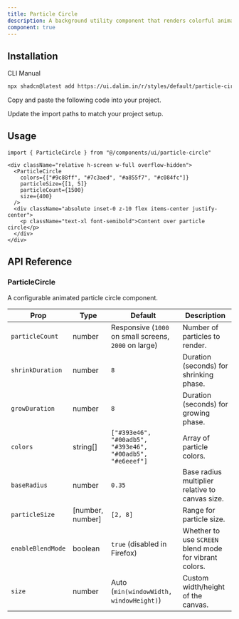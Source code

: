 ```yaml
---
title: Particle Circle
description: A background utility component that renders colorful animated particles arranged in a circular formation with elastic in–out motion. Useful for decorative sections or ambient animated backdrops.
component: true
---
```


<ComponentPreview
  name="particle-circle-default"
  className="[&_.preview>[data-orientation=vertical]]:sm:max-w-[90%] **:[.preview]:min-h-[450px]"
  description="Animated colorful particles with circular expansion and shrink motion."
  align="start"
/>

## Installation

<CodeTabs>

<TabsList>
  <TabsTrigger value="cli">CLI</TabsTrigger>
  <TabsTrigger value="manual">Manual</TabsTrigger>
</TabsList>

<TabsContent value="cli">

```bash
npx shadcn@latest add https://ui.dalim.in/r/styles/default/particle-circle.json
```

</TabsContent> <TabsContent value="manual"> <Steps>

<Step>Copy and paste the following code into your project.</Step>

<ComponentSource
  name="particle-circle"
  title="components/ui/particle-circle.tsx"
/>

<Step>Update the import paths to match your project setup.</Step>

</Steps> </TabsContent> </CodeTabs>

## Usage

```tsx showLineNumbers
import { ParticleCircle } from "@/components/ui/particle-circle"
```

```tsx showLineNumbers
<div className="relative h-screen w-full overflow-hidden">
  <ParticleCircle
    colors={["#9c88ff", "#7c3aed", "#a855f7", "#c084fc"]}
    particleSize={[1, 5]}
    particleCount={1500}
    size={400}
  />
  <div className="absolute inset-0 z-10 flex items-center justify-center">
    <p className="text-xl font-semibold">Content over particle circle</p>
  </div>
</div>
```

## API Reference

### ParticleCircle

A configurable animated particle circle component.

| Prop              | Type             | Default                                                   | Description                                            |
| ----------------- | ---------------- | --------------------------------------------------------- | ------------------------------------------------------ |
| `particleCount`   | number           | Responsive (`1000` on small screens, `2000` on large)     | Number of particles to render.                         |
| `shrinkDuration`  | number           | `8`                                                       | Duration (seconds) for shrinking phase.                |
| `growDuration`    | number           | `8`                                                       | Duration (seconds) for growing phase.                  |
| `colors`          | string[]         | `["#393e46", "#00adb5", "#393e46", "#00adb5", "#e6eeef"]` | Array of particle colors.                              |
| `baseRadius`      | number           | `0.35`                                                    | Base radius multiplier relative to canvas size.        |
| `particleSize`    | [number, number] | `[2, 8]`                                                  | Range for particle size.                               |
| `enableBlendMode` | boolean          | `true` (disabled in Firefox)                              | Whether to use `SCREEN` blend mode for vibrant colors. |
| `size`            | number           | Auto (`min(windowWidth, windowHeight)`)                   | Custom width/height of the canvas.                     |
